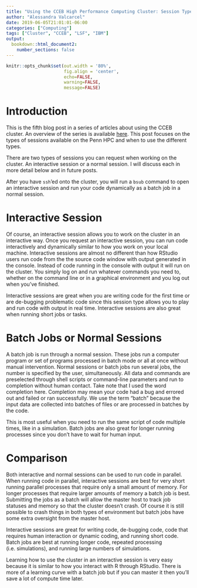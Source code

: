 ```yaml
---
title: "Using the CCEB High Performance Computing Cluster: Session Types"
author: "Alessandra Valcarcel"
date: 2019-06-05T21:01:01-06:00
categories: ["Computing"]
tags: ["Cluster", "CCEB", "LSF", "IBM"]
output: 
  bookdown::html_document2:
    number_sections: false
---
```


```r
knitr::opts_chunk$set(out.width = '80%',
                      fig.align = 'center', 
                      echo=FALSE, 
                      warning=FALSE, 
                      message=FALSE)
```

# Introduction

This is the fifth blog post in a series of articles about using the CCEB cluster. An overview of the series is available [here](www.alessandravalcarcel.com/blog/2019-04-13-clusterintro/). This post focuses on the types of sessions available on the Penn HPC and when to use the different types. 

There are two types of sessions you can request when working on the cluster. An interactive session or a normal session. I will discuss each in more detail below and in future posts.

After you have `ssh`’ed onto the cluster, you will run a `bsub` command to open an interactive session and run your code dynamically as a batch job in a normal session.

# Interactive Session

Of course, an interactive session allows you to work on the cluster in an interactive way. Once you request an interactive session, you can run code interactively and dynamically similar to how you work on your local machine. Interactive sessions are almost no different than how RStudio users run code from the the source code window with output generated in the console. Instead of code running in the console with output it will run on the cluster. You simply log on and run whatever commands you need to, whether on the command line or in a graphical environment and you log out when you’ve finished.

Interactive sessions are great when you are writing code for the first time or are de-bugging problematic code since this session type allows you to play and run code with output in real time. Interactive sessions are also great when running short jobs or tasks. 

# Batch Jobs or Normal Sessions

A batch job  is run through a normal session. These jobs run a computer program or set of programs processed in batch mode or all at once without manual intervention. Normal sessions or batch jobs run several jobs, the number is specified by the user, simultaneously. All data and commands are preselected through shell scripts or command-line parameters and run to completion without human contact. Take note that I used the word completion here. Completion may mean your code had a bug and errored out and failed or ran successfully. We use the term "batch" because the input data are collected into batches of files or are processed in batches by the code.

This is most useful when you need to run the same script of code multiple times, like in a simulation. Batch jobs are also great for longer running processes since you don't have to wait for human input.

# Comparison

Both interactive and normal sessions can be used to run code in parallel. When running code in parallel, interactive sessions are best for very short running parallel processes that require only a small amount of memory. For longer processes that require larger amounts of memory a batch job is best. Submitting the jobs as a batch will allow the master host to track job statuses and memory so that the cluster doesn't crash. Of course it is still possible to crash things in both types of environment but batch jobs have some extra oversight from the master host.

Interactive sessions are great for writing code, de-bugging code, code that requires human interaction or dynamic coding, and running short code. Batch jobs are best at running longer code, repeated processing (i.e. simulations), and running large numbers of simulations.

Learning how to use the cluster in an interactive session is very easy because it is similar to how you interact with R through RStudio. There is more of a learning curve with a batch job but if you can master it then you'll save a lot of compute time later.
